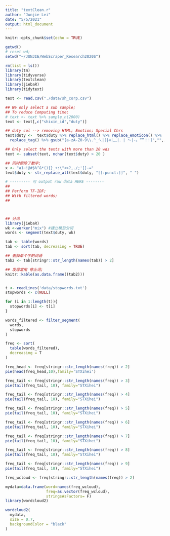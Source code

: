 ```yaml
---
title: "textClean.r"
author: "Junjie Lei"
date: "5/5/2021"
output: html_document
---
```


```r
knitr::opts_chunk$set(echo = TRUE)
```



```r

getwd()
# reset wd;
setwd("~/JUNJIE/WebScraper_Research2020S")

rm(list = ls())
library(tm)
library(tidyverse)
library(textclean)
library(jiebaR)
library(tidytext)

text <- read.csv("./data/sh_corp.csv")

## We only select a sub sample;
## To reduce Computing time;
# text <- text %>% sample_n(2000)
text <- text[,c("shixin_id","duty")]

## duty col --> removing HTML; Emotion; Special Chrs
text$duty <-  text$duty %>% replace_html() %>% replace_emoticon() %>% 
  replace_tag() %>% gsub("[a-zA-Z0-9\\.^_ㄟ|(|∞|﹏|．| ～|-。“”！!]","",.)

## Only select the texts with more than 20 wds
text <- subset(text, nchar(text$duty) > 20 )

## 同时删除了数字;
x <- "a1~!@#$%^&*(){}_+:\"<>?,./;'[]-=" 
text$duty <- str_replace_all(text$duty, "[[:punct:]]", " ")

# --------- 可 output raw data HERE --------
##
## Perform TF-IDF; 
## With filtered words;
##



## 分词
library(jiebaR)
wk <-worker("mix") #建立模型分词
words <- segment(text$duty, wk)

tab <- table(words)
tab <- sort(tab, decreasing = TRUE)

## 去掉单个字的词语
tab2 <- tab[stringr::str_length(names(tab)) > 2]

## 发现常用 停止词;
knitr::kable(as.data.frame((tab2)))


t <- readLines('data/stopwords.txt')
stopwords <- c(NULL)

for (i in 1:length(t)){
  stopwords[i] <- t[i]
}

words_filtered <- filter_segment(
  words, 
  stopwords
)

freq <- sort(
  table(words_filtered), 
  decreasing = T
)


```


```r
freq_head <- freq[stringr::str_length(names(freq)) > 2]
pie(head(freq_head,10),family='STXihei')
```

```r
freq_tail <- freq[stringr::str_length(names(freq)) > 3]
pie(tail(freq_tail, 10), family="STXihei")
```



```r
freq_tail <- freq[stringr::str_length(names(freq)) > 4]
pie(tail(freq_tail, 10), family="STXihei")
```

```r
freq_tail <- freq[stringr::str_length(names(freq)) > 5]
pie(tail(freq_tail, 10), family="STXihei")
```


```r
freq_tail <- freq[stringr::str_length(names(freq)) > 6]
pie(tail(freq_tail, 10), family="STXihei")
```


```r
freq_tail <- freq[stringr::str_length(names(freq)) > 7]
pie(tail(freq_tail, 10), family="STXihei")
```

```r
freq_tail <- freq[stringr::str_length(names(freq)) > 8]
pie(tail(freq_tail, 10), family="STXihei")
```


```r
freq_tail <- freq[stringr::str_length(names(freq)) > 9]
pie(tail(freq_tail, 10), family="STXihei")
```


```r
freq_wcloud <- freq[stringr::str_length(names(freq)) > 2]

mydata=data.frame(word=names(freq_wcloud),
                  freq=as.vector(freq_wcloud),
                  stringsAsFactors= F)
library(wordcloud2)
```


```r
wordcloud2(
  mydata,
  size = 0.7,
  backgroundColor = "black"
)
```